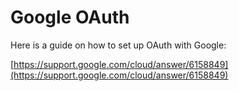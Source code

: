 # Google OAuth

Here is a guide on how to set up OAuth with Google:

[https://support.google.com/cloud/answer/6158849](https://support.google.com/cloud/answer/6158849)
